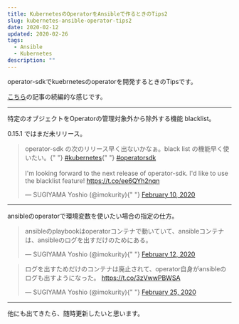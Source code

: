 ```yaml
---
title: KubernetesのOperatorをAnsibleで作るときのTips2
slug: kubernetes-ansible-operator-tips2
date: 2020-02-12
updated: 2020-02-26
tags:
  - Ansible
  - Kubernetes
description: ""
---
```


operator-sdkでkuebrnetesのoperatorを開発するときのTipsです。

[こちら](/blog/2019/12/kubernetes-ansible-operator-tips/)の記事の続編的な感じです。

---

特定のオブジェクトをOperatorの管理対象外から除外する機能 blacklist。

0.15.1 ではまだ未リリース。

<blockquote class="twitter-tweet">
  <p lang="ja" dir="ltr">
    operator-sdk の次のリリース早く出ないかなぁ。black list の機能早く使いたい。{" "}
    <a href="https://twitter.com/hashtag/kubernetes?src=hash&amp;ref_src=twsrc%5Etfw">#kubernetes</a>{" "}
    <a href="https://twitter.com/hashtag/operatorsdk?src=hash&amp;ref_src=twsrc%5Etfw">#operatorsdk</a>
    <br />
    <br />
    I&#39;m looking forward to the next release of operator-sdk. I&#39;d like to use the blacklist feature!
    <a href="https://t.co/ee6QYh2nqn">https://t.co/ee6QYh2nqn</a>
  </p>
  &mdash; SUGIYAMA Yoshio (@imokurity){" "}
  <a href="https://twitter.com/imokurity/status/1226674129379610625?ref_src=twsrc%5Etfw">February 10, 2020</a>
</blockquote>

---

ansibleのoperatorで環境変数を使いたい場合の指定の仕方。

<blockquote class="twitter-tweet">
  <p lang="ja" dir="ltr">
    ansibleのplaybookはoperatorコンテナで動いていて、ansibleコンテナは、ansibleのログを出すだけのためにある。
  </p>
  &mdash; SUGIYAMA Yoshio (@imokurity){" "}
  <a href="https://twitter.com/imokurity/status/1227395168493432834?ref_src=twsrc%5Etfw">February 12, 2020</a>
</blockquote>

<blockquote class="twitter-tweet">
  <p lang="ja" dir="ltr">
    ログを出すためだけのコンテナは廃止されて、operator自身がansibleのログも出すようになった。
    <a href="https://t.co/3zVwwPBWSA">https://t.co/3zVwwPBWSA</a>
  </p>
  &mdash; SUGIYAMA Yoshio (@imokurity){" "}
  <a href="https://twitter.com/imokurity/status/1232450714137268226?ref_src=twsrc%5Etfw">February 25, 2020</a>
</blockquote>

---

他にも出てきたら、随時更新したいと思います。
